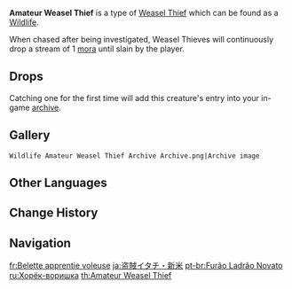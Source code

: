 {{Wildlife Infobox
|type     = Wildlife
|image    = Amateur Weasel Thief Icon.png
|family   = Beasts
|group    = Weasel Thieves
|location = 
}}
{{Description|Thieves that come and go like the wind, though they only do so out of pure instinct.<br />No one knows which whimsical person it was who trained these animals to steal with such obsessive zeal. Weasel thieves will go around stealing and hoarding Mora &mdash; whether it be change on traveling guests, adventurers' expenses, or even treasure from within ruins, none escape their sight.<br />From the state of the purses on these Amateur Weasel Thieves, they seem to have only been able to grab some loose change left by travelers...|in-game description from the [[Archive]]}}
'''Amateur Weasel Thief''' is a type of [[Weasel Thief]] which can be found as a [[Wildlife]].

When chased after being investigated, Weasel Thieves will continuously drop a stream of 1 [[mora]] until slain by the player.

==Drops==
{{Card|Mora|500}}

Catching one for the first time will add this creature's entry into your in-game [[archive]].

==Gallery==
<gallery>
 Wildlife Amateur Weasel Thief Archive Archive.png|Archive image
</gallery>

==Other Languages==
{{Other Languages
|en      = Amateur Weasel Thief
|zhs     = 新手盗宝鼬
|zhs_rm  = Xīnshǒu Dàobǎo Yòu
|zht     = 新手盜寶鼬
|zht_rm  = Xīnshǒu Dàobǎo Yòu
|zh_tl   = Amateur Treasure Thief Weasel
|ja      = 盗賊イタチ・新米
|ja_rm   = Touzoku Itachi - Shinmai
|ja_tl   = Thief Weasel - Novice
|ko      = 보물 사냥 족제비・아마추어
|ko_rm   = Bomul Sanyang Jokjebi - Amachueo
|ko_tl   = Treasure Hunt Weasel - Amateur
|es      = Hurón ladrón novato
|es_tl   = Novice Ferret Thief
|fr      = Belette apprentie voleuse
|fr_tl   = Apprentice Weasel Thief
|ru      = Хорёк-воришка
|ru_tl   = Young Ferret Thief
|th      = Amateur Weasel Thief
|vi      = Chồn Trộm Báu Vật Tân Thủ
|vi_tl   = 
|de      = Anfänger-Schatzmarder
|de_tl   = Amateur Treasure Marten
|id      = Amateur Weasel Thief
|pt      = Furão Ladrão Novato
|pt_tl   = 
|tr      = Amatör Hırsız Gelincik
|tr_tl   = 
|it      = Donnoladra dilettante
|it_tl   = 
}}

==Change History==
{{Change History|1.0}}

==Navigation==
{{Wildlife Navbox}}

[[fr:Belette apprentie voleuse]]
[[ja:盗賊イタチ・新米]]
[[pt-br:Furão Ladrão Novato]]
[[ru:Хорёк-воришка]]
[[th:Amateur Weasel Thief]]